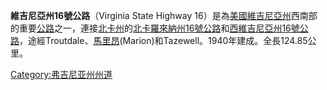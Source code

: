 '''維吉尼亞州16號公路'''（Virginia State Highway 16）是為[[美國|美國]][[維吉尼亞州|維吉尼亞州]]西南部的重要[[公路|公路]]之一，連接[[北卡州|北卡州]]的[[北卡羅來納州16號公路|北卡羅來納州16號公路]]和[[西維吉尼亞州16號公路|西維吉尼亞州16號公路]]，途經Troutdale、[[馬里昂|馬里昂]](Marion)和Tazewell。1940年建成。全長124.85公里。

[[Category:弗吉尼亚州州道|Category:弗吉尼亚州州道]]


{{Virginia-road-stub}}